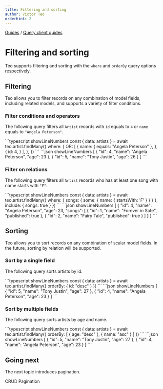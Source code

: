 ```yaml
---
title: Filtering and sorting
author: Victor Teo
orderHint: 2
---
```



<div className="breadcrumbs">
  <span className="breadcrumb">
    <a href="/guides">Guides</a>
  </span>
  <span> / </span>
  <span className="breadcrumb">
    <a href="/guides/query-client-guides">Query client guides</a>
  </span>
</div>

# Filtering and sorting

Teo supports filtering and sorting with the `where` and `orderBy` query options
respectively.

## Filtering

Teo allows you to filter records on any combination of model fields, including
related models, and supports a variety of filter conditions.

### Filter conditions and operators

The following query filters all `Artist` records with `id` equals to `4` or
`name` equals to `"Angela Peterson"`.

<CodeResult name="HTTP response" defaultOpen={true}>
```typescript showLineNumbers
const { data: artists } = await teo.artist.findMany({
  where: {
    OR: [
      {
        name: { equals: "Angela Peterson" },
      },
      {
        id: 4,
      }
    ],
  },
})
```
```json showLineNumbers
[
  {
    "id": 4,
    "name": "Angela Peterson",
    "age": 23
  },
  {
    "id": 5,
    "name": "Tony Justin",
    "age": 26
  }
]
```
</CodeResult>

### Filter on relations

The following query filters all `Artist` records who has at least one song with
name starts with `"F"`.

<CodeResult name="HTTP response" defaultOpen={true}>
```typescript showLineNumbers
const { data: artists } = await teo.artist.findMany({
  where: {
    songs: {
      some: {
        name: { startsWith: 'F' }
      }
    }
  },
  include: {
    songs: true
  }
})
```
```json showLineNumbers
[
  {
    "id": 4,
    "name": "Angela Peterson",
    "age": 23,
    "songs": [
      {
        "id": 1,
        "name": "Forever in Safe",
        "published": true
      },
      {
        "id": 2,
        "name": "Fairy Tale",
        "published": true
      }
    ]
  }
]
```
</CodeResult>

## Sorting

Teo allows you to sort records on any combination of scalar model fields. In
the future, sorting by relation will be supported.

### Sort by a single field

The following query sorts artists by id.

<CodeResult name="HTTP response" defaultOpen={true}>
```typescript showLineNumbers
const { data: artists } = await teo.artist.findMany({
  orderBy: {
    id: "desc"
  }
})
```
```json showLineNumbers
[
  {
    "id": 5,
    "name": "Tony Justin",
    "age": 27
  },
  {
    "id": 4,
    "name": "Angela Peterson",
    "age": 23
  }
]
```
</CodeResult>

### Sort by multiple fields

The following query sorts artists by age and name.

<CodeResult name="HTTP response" defaultOpen={true}>
```typescript showLineNumbers
const { data: artists } = await teo.artist.findMany({
  orderBy: [
    {
      age: "desc"
    },
    {
      name: "asc"
    }
  ]
})
```
```json showLineNumbers
[
  {
    "id": 5,
    "name": "Tony Justin",
    "age": 27
  },
  {
    "id": 4,
    "name": "Angela Peterson",
    "age": 23
  }
]
```
</CodeResult>

## Going next

The next topic introduces pagination.

<PrevNext>
  <PrevArticle href="/concepts/components/teo-query-client/crud">CRUD</PrevArticle>
  <NextArticle href="/concepts/components/teo-query-client/pagination">Pagination</NextArticle>
</PrevNext>
